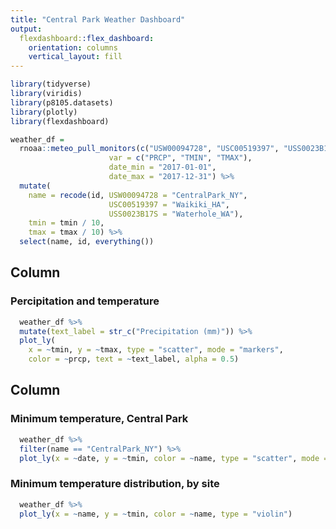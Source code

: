 ```yaml
---
title: "Central Park Weather Dashboard"
output:  
  flexdashboard::flex_dashboard:
    orientation: columns
    vertical_layout: fill
---
```


```r
library(tidyverse)
library(viridis)
library(p8105.datasets)
library(plotly)
library(flexdashboard)

weather_df = 
  rnoaa::meteo_pull_monitors(c("USW00094728", "USC00519397", "USS0023B17S"),
                      var = c("PRCP", "TMIN", "TMAX"), 
                      date_min = "2017-01-01",
                      date_max = "2017-12-31") %>%
  mutate(
    name = recode(id, USW00094728 = "CentralPark_NY", 
                      USC00519397 = "Waikiki_HA",
                      USS0023B17S = "Waterhole_WA"),
    tmin = tmin / 10,
    tmax = tmax / 10) %>%
  select(name, id, everything())
```

Column {data-width=500}
-----------------------------------------------------------------------

### Percipitation and temperature

```r
  weather_df %>% 
  mutate(text_label = str_c("Precipitation (mm)")) %>% 
  plot_ly(
    x = ~tmin, y = ~tmax, type = "scatter", mode = "markers",
    color = ~prcp, text = ~text_label, alpha = 0.5)
```

Column {data-width=300}
-----------------------------------------------------------------------

### Minimum temperature, Central Park

```r
  weather_df %>% 
  filter(name == "CentralPark_NY") %>% 
  plot_ly(x = ~date, y = ~tmin, color = ~name, type = "scatter", mode = "lines", fill = "tozeroy")
```

### Minimum temperature distribution, by site

```r
  weather_df %>% 
  plot_ly(x = ~name, y = ~tmin, color = ~name, type = "violin")
```

